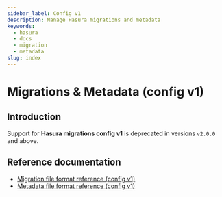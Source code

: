 ```yaml
---
sidebar_label: Config v1
description: Manage Hasura migrations and metadata
keywords:
  - hasura
  - docs
  - migration
  - metadata
slug: index
---
```


# Migrations & Metadata (config v1)

## Introduction

Support for **Hasura migrations config v1** is deprecated in versions
`v2.0.0` and above.

## Reference documentation

- [Migration file format reference (config v1)](/migrations-metadata-seeds/legacy-configs/config-v1/reference/migration-file-format.mdx)
- [Metadata file format reference (config v1)](/migrations-metadata-seeds/legacy-configs/config-v1/reference/metadata-file-format.mdx)
